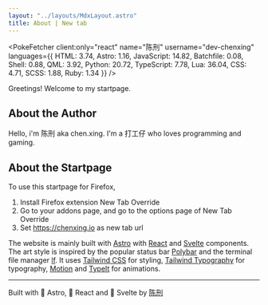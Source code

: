 ```yaml
---
layout: "../layouts/MdxLayout.astro"
title: About | New tab
---
```



<PokeFetcher client:only="react" name="陈刑" username="dev-chenxing" languages={{ HTML: 3.74, Astro: 1.16, JavaScript: 14.82, Batchfile: 0.08, Shell: 0.88, QML: 3.92, Python: 20.72, TypeScript: 7.78, Lua: 36.04, CSS: 4.71, SCSS: 1.88, Ruby: 1.34 }} />

Greetings! Welcome to my startpage.

## About the Author

Hello, i'm <span class="text-yellow">陈刑</span> aka <span class="text-green">chen.xing</span>. I'm a 打工仔 who loves programming and gaming.

## About the Startpage

To use this startpage for Firefox,

1. Install Firefox extension New Tab Override
2. Go to your addons page, and go to the options page of New Tab Override
3. Set https://chenxing.io as new tab url

The website is mainly built with [Astro](https://astro.build/) with [React](https://react.dev/) and [Svelte](https://svelte.dev/) components. The art style is inspired by the popular status bar [Polybar](https://github.com/polybar/polybar) and the terminal file manager [lf](https://github.com/gokcehan/lf). It uses [Tailwind CSS](https://tailwindcss.com/) for styling, [Tailwind Typography](https://github.com/tailwindlabs/tailwindcss-typography) for typography, [Motion](https://motion.dev) and [TypeIt](https://www.typeitjs.com/) for animations.

---

Built with  Astro, <span class="text-cyan"> </span> React and <span class="text-red"></span> Svelte by [陈刑](https://github.com/dev-chenxing/startpage)
